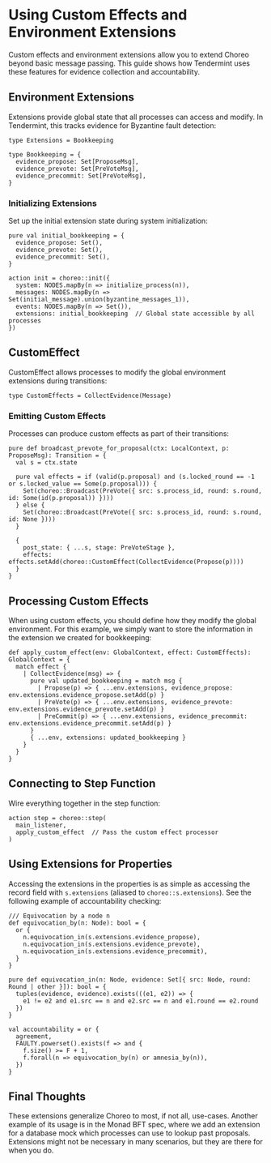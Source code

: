 # Using Custom Effects and Environment Extensions

Custom effects and environment extensions allow you to extend Choreo beyond
basic message passing. This guide shows how Tendermint uses these features for
evidence collection and accountability.

## Environment Extensions

Extensions provide global state that all processes can access and modify. In
Tendermint, this tracks evidence for Byzantine fault detection:

```quint
type Extensions = Bookkeeping

type Bookkeeping = {
  evidence_propose: Set[ProposeMsg],
  evidence_prevote: Set[PreVoteMsg],
  evidence_precommit: Set[PreVoteMsg],
}
```

### Initializing Extensions

Set up the initial extension state during system initialization:

```quint
pure val initial_bookkeeping = {
  evidence_propose: Set(),
  evidence_prevote: Set(),
  evidence_precommit: Set(),
}

action init = choreo::init({
  system: NODES.mapBy(n => initialize_process(n)),
  messages: NODES.mapBy(n => Set(initial_message).union(byzantine_messages_1)),
  events: NODES.mapBy(n => Set()),
  extensions: initial_bookkeeping  // Global state accessible by all processes
})
```

## CustomEffect

CustomEffect allows processes to modify the global environment extensions during transitions:

```quint
type CustomEffects = CollectEvidence(Message)
```

### Emitting Custom Effects

Processes can produce custom effects as part of their transitions:

```quint /choreo::CustomEffect(CollectEvidence(Propose(p)))/
pure def broadcast_prevote_for_proposal(ctx: LocalContext, p: ProposeMsg): Transition = {
  val s = ctx.state

  pure val effects = if (valid(p.proposal) and (s.locked_round == -1 or s.locked_value == Some(p.proposal))) {
    Set(choreo::Broadcast(PreVote({ src: s.process_id, round: s.round, id: Some(id(p.proposal)) })))
  } else {
    Set(choreo::Broadcast(PreVote({ src: s.process_id, round: s.round, id: None })))
  }

  {
    post_state: { ...s, stage: PreVoteStage },
    effects: effects.setAdd(choreo::CustomEffect(CollectEvidence(Propose(p))))
  }
}
```

## Processing Custom Effects

When using custom effects, you should define how they modify the global
environment. For this example, we simply want to store the information in the
extension we created for bookkeeping:

```quint
def apply_custom_effect(env: GlobalContext, effect: CustomEffects): GlobalContext = {
  match effect {
    | CollectEvidence(msg) => {
      pure val updated_bookkeeping = match msg {
        | Propose(p) => { ...env.extensions, evidence_propose: env.extensions.evidence_propose.setAdd(p) }
        | PreVote(p) => { ...env.extensions, evidence_prevote: env.extensions.evidence_prevote.setAdd(p) }
        | PreCommit(p) => { ...env.extensions, evidence_precommit: env.extensions.evidence_precommit.setAdd(p) }
      }
      { ...env, extensions: updated_bookkeeping }
    }
  }
}
```

## Connecting to Step Function

Wire everything together in the step function:

```quint
action step = choreo::step(
  main_listener,
  apply_custom_effect  // Pass the custom effect processor
)
```

## Using Extensions for Properties

Accessing the extensions in the properties is as simple as accessing the record
field with `s.extensions` (aliased to `choreo::s.extensions`). See the following
example of accountability checking:

```quint
/// Equivocation by a node n
def equivocation_by(n: Node): bool = {
  or {
    n.equivocation_in(s.extensions.evidence_propose),
    n.equivocation_in(s.extensions.evidence_prevote),
    n.equivocation_in(s.extensions.evidence_precommit),
  }
}

pure def equivocation_in(n: Node, evidence: Set[{ src: Node, round: Round | other }]): bool = {
  tuples(evidence, evidence).exists(((e1, e2)) => {
    e1 != e2 and e1.src == n and e2.src == n and e1.round == e2.round
  })
}

val accountability = or {
  agreement,
  FAULTY.powerset().exists(f => and {
    f.size() >= F + 1,
    f.forall(n => equivocation_by(n) or amnesia_by(n)),
  })
}
```

## Final Thoughts

These extensions generalize Choreo to most, if not all, use-cases. Another
example of its usage is in the Monad BFT spec, where we add an extension for a
database mock which processes can use to lookup past proposals. Extensions might
not be necessary in many scenarios, but they are there for when you do.
